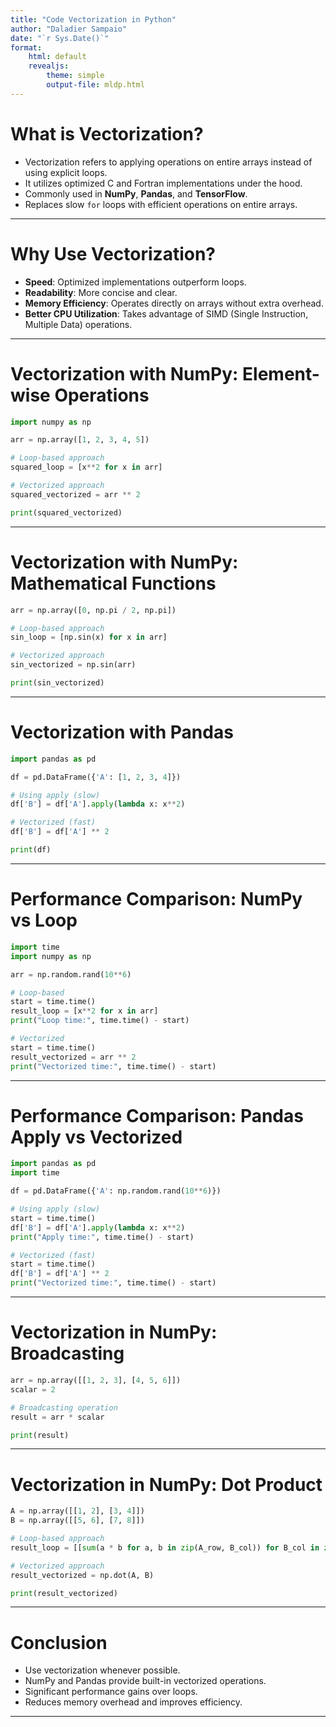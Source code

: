 ```yaml
---
title: "Code Vectorization in Python"
author: "Daladier Sampaio"
date: "`r Sys.Date()`"
format:
    html: default
    revealjs:
        theme: simple
        output-file: mldp.html
---
```


# What is Vectorization?

- Vectorization refers to applying operations on entire arrays instead of using explicit loops.
- It utilizes optimized C and Fortran implementations under the hood.
- Commonly used in **NumPy**, **Pandas**, and **TensorFlow**.
- Replaces slow `for` loops with efficient operations on entire arrays.

---

# Why Use Vectorization?

- **Speed**: Optimized implementations outperform loops.
- **Readability**: More concise and clear.
- **Memory Efficiency**: Operates directly on arrays without extra overhead.
- **Better CPU Utilization**: Takes advantage of SIMD (Single Instruction, Multiple Data) operations.

---

# Vectorization with NumPy: Element-wise Operations

```python
import numpy as np

arr = np.array([1, 2, 3, 4, 5])

# Loop-based approach
squared_loop = [x**2 for x in arr]

# Vectorized approach
squared_vectorized = arr ** 2

print(squared_vectorized)
```

---

# Vectorization with NumPy: Mathematical Functions

```python
arr = np.array([0, np.pi / 2, np.pi])

# Loop-based approach
sin_loop = [np.sin(x) for x in arr]

# Vectorized approach
sin_vectorized = np.sin(arr)

print(sin_vectorized)
```

---

# Vectorization with Pandas

```python
import pandas as pd

df = pd.DataFrame({'A': [1, 2, 3, 4]})

# Using apply (slow)
df['B'] = df['A'].apply(lambda x: x**2)

# Vectorized (fast)
df['B'] = df['A'] ** 2

print(df)
```

---

# Performance Comparison: NumPy vs Loop

```python
import time
import numpy as np

arr = np.random.rand(10**6)

# Loop-based
start = time.time()
result_loop = [x**2 for x in arr]
print("Loop time:", time.time() - start)

# Vectorized
start = time.time()
result_vectorized = arr ** 2
print("Vectorized time:", time.time() - start)
```

---

# Performance Comparison: Pandas Apply vs Vectorized

```python
import pandas as pd
import time

df = pd.DataFrame({'A': np.random.rand(10**6)})

# Using apply (slow)
start = time.time()
df['B'] = df['A'].apply(lambda x: x**2)
print("Apply time:", time.time() - start)

# Vectorized (fast)
start = time.time()
df['B'] = df['A'] ** 2
print("Vectorized time:", time.time() - start)
```

---

# Vectorization in NumPy: Broadcasting

```python
arr = np.array([[1, 2, 3], [4, 5, 6]])
scalar = 2

# Broadcasting operation
result = arr * scalar

print(result)
```

---

# Vectorization in NumPy: Dot Product

```python
A = np.array([[1, 2], [3, 4]])
B = np.array([[5, 6], [7, 8]])

# Loop-based approach
result_loop = [[sum(a * b for a, b in zip(A_row, B_col)) for B_col in zip(*B)] for A_row in A]

# Vectorized approach
result_vectorized = np.dot(A, B)

print(result_vectorized)
```

---

# Conclusion

- Use vectorization whenever possible.
- NumPy and Pandas provide built-in vectorized operations.
- Significant performance gains over loops.
- Reduces memory overhead and improves efficiency.

---
